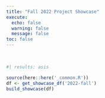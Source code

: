 ```yaml
---
title: "Fall 2022 Project Showcase"
execute:
  echo: false
  warning: false
  message: false
toc: false
---
```


<br>

::: {.grid}

```r
#| results: asis

source(here::here('_common.R'))
df <- get_showcase_df('2022-fall')
build_showcase(df)
```

:::

